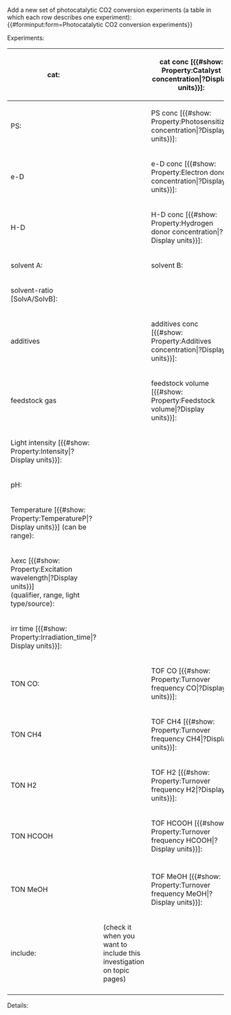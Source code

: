 <noinclude>
Add a new set of photocatalytic CO2 conversion experiments (a table in which each row describes one experiment):
{{#forminput:form=Photocatalytic CO2 conversion experiments}}
</noinclude>

<includeonly>
{{{for template|Photocatalytic CO2 conversion experiments}}}
Experiments:
{{{field|experiments|holds template}}}
{{{end template}}}

{{{for template|Photocatalytic CO2 conversion|multiple|embed in field=Photocatalytic CO2 conversion experiments[experiments]}}}
{| class="formtable"
! cat:
| {{{field|catalyst|input type=combobox|property=Catalyst|values from url=molecule_lookup_cat|class=test-xy}}}
| cat conc [{{#show: Property:Catalyst concentration|?Display units}}]:
| {{{field|cat conc|input type=regexp|property=Catalyst concentration|base type=Number|message=Input a positive number [µM]|regexp=/^([0-9]*\.)?[0-9]*(\s+(M|mM|µM)?)?$/|class=test-xy}}}
|-
! PS:
| {{{field|PS|input type=combobox|property=Photosensitizer|values from url=molecule_lookup_ps}}}
| PS conc [{{#show: Property:Photosensitizer concentration|?Display units}}]:
| {{{field|PS conc|input type=regexp|property=Photosensitizer concentration|base type=Number|message=Input a positive number|regexp=/^([0-9]*\.)?[0-9]*(\s+(M|mM|µM)?)?$/}}}
|-
! e-D
| {{{field|e-D|input type=combobox|property=Electron donor|values from url=molecule_lookup_ed}}}
| e-D conc [{{#show: Property:Electron donor concentration|?Display units}}]:
| {{{field|e-D conc|input type=regexp|property=Electron donor concentration|base type=Number|message=Input a positive number|regexp=/^([0-9]*\.)?[0-9]*(\s+(M|mM|µM)?)?$/}}}
|-
! H-D
| {{{field|H-D|input type=combobox|property=Hydrogen donor|values from url=molecule_lookup_hd}}}
| H-D conc [{{#show: Property:Hydrogen donor concentration|?Display units}}]:
| {{{field|H-D conc|input type=regexp|property=Hydrogen donor concentration|base type=Number|message=Input a positive number|regexp=/^([0-9]*\.)?[0-9]*(\s+(M|mM|µM)?)?$/}}}
|-
! solvent A:
| {{{field|solvent A|input type=combobox|property=Solvent|values from url=molecule_lookup_solvent}}}
| solvent B:
| {{{field|solvent B|input type=combobox|property=Solvent|values from url=molecule_lookup_solvent}}}
| solvent C:
| {{{field|solvent C|input type=combobox|property=Solvent|values from url=molecule_lookup_solvent}}}
|-
! solvent-ratio [SolvA/SolvB]:
| {{{field|solvent-ratio|property=Solvent ratio|input type=string}}}
|-
! additives
| {{{field|additives|input type=string|property=Additives}}}
| additives conc [{{#show: Property:Additives concentration|?Display units}}]:
| {{{field|additives conc|input type=regexp|property=Additives concentration|base type=Number|message=Input a positive number|regexp=/^([0-9]*\.)?[0-9]*(\s+(M|mM|µM)?)?$/}}}
|-
! feedstock gas
| {{{field|feedstock gas|input type=combobox|property=Feedstock gas}}}
| feedstock volume [{{#show: Property:Feedstock volume|?Display units}}]:
| {{{field|feedstock volume|input type=regexp|property=Feedstock volume|base type=Number|message=Input a positive number [mL]|regexp=/^([0-9]*\.)?[0-9]*(\s+(mL)?)?$/}}}
|-
! Light intensity [{{#show: Property:Intensity|?Display units}}]:
| {{{field|intensity|input type=regexp|property=Intensity|base type=Number|message=Input a positive number [kW/m²]|regexp=/^([0-9]*\.)?[0-9]*(\s+(kW\/m²)?)?$/}}}
|-
! pH:
| {{{field|pH|input type=regexp|base type=Number|property=PH value|message=Input a value between 0 and 14|regexp=/^([0-9](\.[0-9]+)?!1[0-3](\.[0-9]+)?!14!)$/}}}
|-
! Temperature [{{#show: Property:TemperatureP|?Display units}}] (can be range):
| {{{field|Temperature|input type=Number|property=Temperature|regexp=/^-?([0-9]*\.)?[0-9]*(\s+(°C)?)?$/}}}
|-
! λexc [{{#show: Property:Excitation wavelength|?Display units}}] <br>(qualifier, range, light type/source):
| {{{field|λexc|input type=string|property=Excitation wavelength|regexp=/^([0-9]*\.)?[0-9]*(\s+(nm)?)?$/}}}
|-
! irr time [{{#show: Property:Irradiation_time|?Display units}}]:
| {{{field|irr time|input type=regexp|base type=Number|property=Irradiation time|message=Input a positive number|regexp=/^([0-9]*\.)?[0-9]*(\s+(h)?)?$/}}}
|-
! TON CO:
| {{{field|TON CO|input type=regexp|base type=Number|property=Turnover number CO|message=Input a positive number|regexp=/^([0-9]*\.)?[0-9]*(\s+(TON)?)?$/}}}
| TOF CO [{{#show: Property:Turnover frequency CO|?Display units}}]:
| {{{field|TOF CO|input type=regexp|base type=Number|property=Turnover frequency CO|message=Input a positive number|regexp=/^([0-9]*\.)?[0-9]*(\s+(TOF\/min)?)?$/}}}
| Φ CO [%]:
| {{{field|Φ CO|input type=regexp|base type=Number|property=Quantum yield CO|message=Input a positive number|regexp=/^([0-9]*\.)?[0-9]*(\s+(%)?)?$/}}}
|-
! TON CH4
| {{{field|TON CH4|input type=regexp|base type=Number|property=Turnover number CH4|message=Input a positive number|regexp=/^([0-9]*\.)?[0-9]*(\s+(TON)?)?$/}}}
| TOF CH4 [{{#show: Property:Turnover frequency CH4|?Display units}}]:
| {{{field|TOF CH4|input type=regexp|base type=Number|property=Turnover frequency CH4|message=Input a positive number|regexp=/^([0-9]*\.)?[0-9]*(\s+(TOF\/min)?)?$/}}}
| Φ CH4 [%]:
| {{{field|Φ CH4|input type=regexp|base type=Number|property=Quantum yield CH4|message=Input a positive number|regexp=/^([0-9]*\.)?[0-9]*(\s+(%)?)?$/}}}
|-
! TON H2
| {{{field|TON H2|input type=regexp|base type=Number|property=Turnover number H2|message=Input a positive number|regexp=/^([0-9]*\.)?[0-9]*(\s+(TON)?)?$/}}}
| TOF H2 [{{#show: Property:Turnover frequency H2|?Display units}}]:
| {{{field|TOF H2|input type=regexp|base type=Number|property=Turnover frequency H2|message=Input a positive number|regexp=/^([0-9]*\.)?[0-9]*(\s+(TOF\/min)?)?$/}}}
| Φ H2 [%]:
| {{{field|Φ H2|input type=regexp|base type=Number|property=Quantum yield H2|message=Input a positive number|regexp=/^([0-9]*\.)?[0-9]*(\s+(%)?)?$/}}}
|-
! TON HCOOH
| {{{field|TON HCOOH|input type=regexp|base type=Number|property=Turnover number HCOOH|message=Input a positive number|regexp=/^([0-9]*\.)?[0-9]*(\s+(TON)?)?$/}}}
| TOF HCOOH [{{#show: Property:Turnover frequency HCOOH|?Display units}}]:
| {{{field|TOF HCOOH|input type=regexp|base type=Number|property=Turnover frequency HCOOH|message=Input a positive number|regexp=/^([0-9]*\.)?[0-9]*(\s+(TOF\/min)?)?$/}}}
| Φ HCOOH [%]:
| {{{field|Φ HCOOH|input type=regexp|base type=Number|property=Quantum yield HCOOH|message=Input a positive number|regexp=/^([0-9]*\.)?[0-9]*(\s+(%)?)?$/}}}
|-
|-
! TON MeOH
| {{{field|TON MeOH|input type=regexp|base type=Number|property=Turnover number MeOH|message=Input a positive number|regexp=/^([0-9]*\.)?[0-9]*(\s+(TON)?)?$/}}}
| TOF MeOH [{{#show: Property:Turnover frequency MeOH|?Display units}}]:
| {{{field|TOF MeOH|input type=regexp|base type=Number|property=Turnover frequency MeOH|message=Input a positive number|regexp=/^([0-9]*\.)?[0-9]*(\s+(TOF\/min)?)?$/}}}
| Φ MeOH [%]:
| {{{field|Φ MeOH|input type=regexp|base type=Number|property=Quantum yield MeOH|message=Input a positive number|regexp=/^([0-9]*\.)?[0-9]*(\s+(%)?)?$/}}}
|-
! include:
| {{{field|include|input type=checkbox|property=Include}}} (check it when you want to include this investigation on topic pages)
|-
|}
;Details:
{{{field|details|input type=textarea|property=Details|message=Arbitrary extra information}}}
{{{end template}}}

{{{standard input|save}}} {{{standard input|preview}}} {{{standard input|changes}}} {{{standard input|cancel}}}
</includeonly>